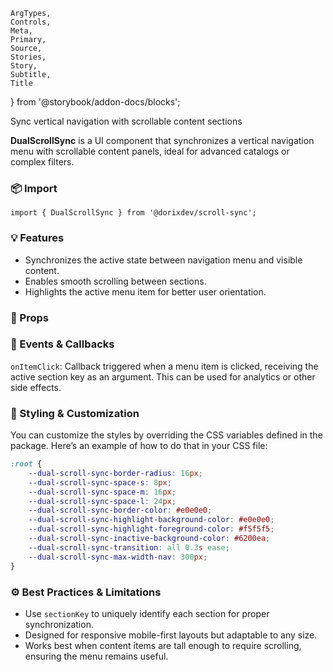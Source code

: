 
	ArgTypes,
	Controls,
	Meta,
	Primary,
	Source,
	Stories,
	Story,
	Subtitle,
	Title
} from '@storybook/addon-docs/blocks';

<Meta of={DualScrollSyncStories} />

<Title>DualScrollSync - User guide</Title>
<Subtitle>Sync vertical navigation with scrollable content sections</Subtitle>

**DualScrollSync** is a UI component that synchronizes a vertical navigation menu with scrollable content panels, ideal for advanced catalogs or complex filters.

### 📦 Import

```tsx
import { DualScrollSync } from '@dorixdev/scroll-sync';
```

### 💡 Features

- Synchronizes the active state between navigation menu and visible content.
- Enables smooth scrolling between sections.
- Highlights the active menu item for better user orientation.

### 🔧 Props

<ArgTypes of={DualScrollSyncStories.Default} />

### 🧩 Events & Callbacks

`onItemClick`: Callback triggered when a menu item is clicked, receiving the active section key as an argument. This can be used for analytics or other side effects.

### 🎨 Styling & Customization

You can customize the styles by overriding the CSS variables defined in the package. Here’s an example of how to do that in your CSS file:

```css
:root {
	--dual-scroll-sync-border-radius: 16px;
	--dual-scroll-sync-space-s: 8px;
	--dual-scroll-sync-space-m: 16px;
	--dual-scroll-sync-space-l: 24px;
	--dual-scroll-sync-border-color: #e0e0e0;
	--dual-scroll-sync-highlight-background-color: #e0e0e0;
	--dual-scroll-sync-highlight-foreground-color: #f5f5f5;
	--dual-scroll-sync-inactive-background-color: #6200ea;
	--dual-scroll-sync-transition: all 0.3s ease;
	--dual-scroll-sync-max-width-nav: 300px;
}
```

### ⚙️ Best Practices & Limitations

- Use `sectionKey` to uniquely identify each section for proper synchronization.
- Designed for responsive mobile-first layouts but adaptable to any size.
- Works best when content items are tall enough to require scrolling, ensuring the menu remains useful.

<Primary />
<Controls />
